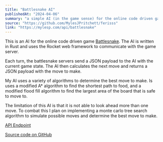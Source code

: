 ```yaml
---
title: "Battlesnake AI"
publishedAt: "2024-04-06"
summary: "a simple AI (in the game sense) for the online code driven game Battlesnake"
source: "https://github.com/MylesJPritchett/ferisss"
link: "https://mylesp.com/api/battlesnake"
---
```


This is an AI for the online code driven game [Battlesnake](https://battlesnake.com). The AI is written in Rust and uses the Rocket web framework to communicate with the game server.

Each turn, the battlesnake servers send a JSON payload to the AI with the current game state. The AI then calculates the next move and returns a JSON payload with the move to make.

My AI uses a variety of algorithms to determine the best move to make. Is uses a modified A* algorithm to find the shortest path to food, and a modified flood fill algorithm to find the largest area of the board that is safe to move to.

The limitation of this AI is that it is not able to look ahead more than one move. To combat this I plan on implementing a monte carlo tree search algorithm to simulate possible moves and determine the best move to make.

[API Endpoint](https://mylesp.com/api/battlesnake)

[Source code on GitHub](https://github.com/MylesJPritchett/ferisss)


